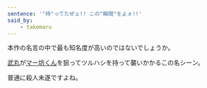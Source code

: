 ```yaml
---
sentence: '"待"ってたぜェ!! この"瞬間"をよォ!!'
said_by:
    - takemaru
---
```


本作の名言の中で最も知名度が高いのではないでしょうか。
<QuotedImage src={waiting} />

[武丸](/people/takemaru)が[マー坊くん](/people/ma-bou)を狙ってツルハシを持って襲いかかるこの名シーン。

普通に殺人未遂ですよね。